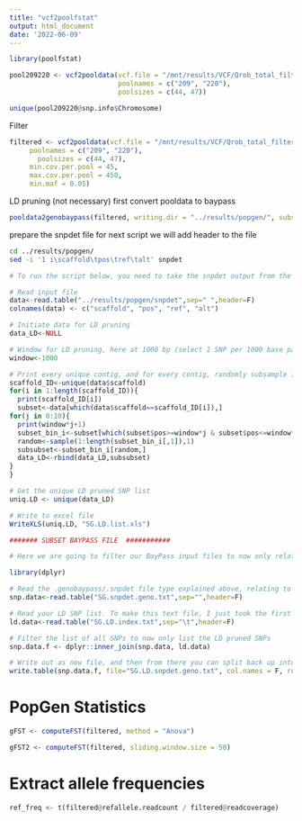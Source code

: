 ```yaml
---
title: "vcf2poolfstat"
output: html_document
date: '2022-06-09'
---
```


```r
library(poolfstat)
```

```r
pool209220 <- vcf2pooldata(vcf.file = "/mnt/results/VCF/Qrob_total_filter2.snp.vcf",
                           poolnames = c("209", "220"),
                           poolsizes = c(44, 47))
```

```r
unique(pool209220@snp.info$Chromosome)
```

Filter
```r
filtered <- vcf2pooldata(vcf.file = "/mnt/results/VCF/Qrob_total_filter2.snp.vcf",
     poolnames = c("209", "220"),
       poolsizes = c(44, 47),
     min.cov.per.pool = 45,
     max.cov.per.pool = 450,
     min.maf = 0.05)
```

LD pruning (not necessary)
first convert pooldata to baypass
```r
pooldata2genobaypass(filtered, writing.dir = "../results/popgen/", subsamplesize = -1)
```

prepare the snpdet file for next script
we will add header to the file
```bash
cd ../results/popgen/
sed -i '1 i\scaffold\tpos\tref\talt' snpdet
```

```r
# To run the script below, you need to take the snpdet output from the poolfstat2baypass command above, and give the columns headers. Importantly, the first column must be titled "scaffold" and the second column must be titled "pos" (these are the contig and position columns).Here I called this file 'snpdet.pruning.txt'

# Read input file
data<-read.table("../results/popgen/snpdet",sep=" ",header=F)
colnames(data) <- c("scaffold", "pos", "ref", "alt")

# Initiate data for LD pruning
data_LD<-NULL

# Window for LD pruning, here at 1000 bp (select 1 SNP per 1000 base pairs)
window<-1000

# Print every unique contig, and for every contig, randomly subsample 1 SNP per 1000 bp window
scaffold_ID<-unique(data$scaffold)
for(i in 1:length(scaffold_ID)){
  print(scaffold_ID[i])
  subset<-data[which(data$scaffold==scaffold_ID[i]),]
for(j in 0:10){
  print(window*j+1)
  subset_bin_i<-subset[which(subset$pos>=window*j & subset$pos<=window*(j+1)),]
  random<-sample(1:length(subset_bin_i[,1]),1)
  subsubset<-subset_bin_i[random,]
  data_LD<-rbind(data_LD,subsubset)
}
}

# Get the unique LD pruned SNP list
uniq.LD <- unique(data_LD)

# Write to excel file
WriteXLS(uniq.LD, "SG.LD.list.xls")

####### SUBSET BAYPASS FILE  ###########

# Here we are going to filter our BayPass input files to now only relate to the LD-pruned SNPs. To do this, we first need to combine the .genobaypass and .snpdet outptut files from above. So in excel or text editor, have the first columns relate to the .snpdet output, then add the .genobaypass columns following. In other words, your input file here is the contig position, allele states, and then allele counts. Make sure the columns do not have headers. Here I called this file 'SG.snpdet.geno.txt'

library(dplyr)

# Read the .genobaypass/.snpdet file type explained above, relating to all SNPs
snp.data<-read.table("SG.snpdet.geno.txt",sep="",header=F)

# Read your LD SNP list. To make this text file, I just took the first two columns of the SG.LD.list excel file just created, and turned that into a text file. So basically a text file with first column being contig, and second column being position for all LD-pruned SNPs (but with no column headers)
ld.data<-read.table("SG.LD.index.txt",sep="\t",header=F)

# Filter the list of all SNPs to now only list the LD pruned SNPs
snp.data.f <- dplyr::inner_join(snp.data, ld.data)

# Write out as new file, and then from there you can split back up into new .snpdet and .genobaypass input files
write.table(snp.data.f, file="SG.LD.snpdet.geno.txt", col.names = F, row.names= F, quote = F)
```

# PopGen Statistics
```r
gFST <- computeFST(filtered, method = "Anova")
```

```r
gFST2 <- computeFST(filtered, sliding.window.size = 50)
```

# Extract allele frequencies
```r
ref_freq <- t(filtered@refallele.readcount / filtered@readcoverage)
```

